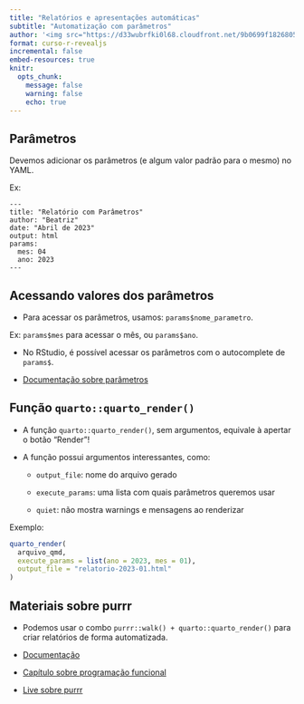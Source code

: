 ```yaml
---
title: "Relatórios e apresentações automáticas"
subtitle: "Automatização com parâmetros"
author: '<img src="https://d33wubrfki0l68.cloudfront.net/9b0699f18268059bdd2e5c21538a29eade7cbd2b/67e5c/img/logo/cursor1-5.png" width="30%">'
format: curso-r-revealjs
incremental: false
embed-resources: true
knitr:
  opts_chunk: 
    message: false
    warning: false
    echo: true
---
```



## Parâmetros


Devemos adicionar os parâmetros (e algum valor padrão para o mesmo) no YAML. 

Ex:


```
---
title: "Relatório com Parâmetros"
author: "Beatriz"
date: "Abril de 2023"
output: html
params:
  mes: 04
  ano: 2023
---
```

## Acessando valores dos parâmetros


- Para acessar os parâmetros, usamos: `params$nome_parametro`.

Ex: `params$mes` para acessar o mês, ou `params$ano`.

- No RStudio, é possível acessar os parâmetros com o autocomplete de `params$`.


- [Documentação sobre parâmetros](https://quarto.org/docs/computations/parameters.html)



## Função `quarto::quarto_render()`


- A função `quarto::quarto_render()`, sem argumentos, equivale à apertar o botão "Render"! 

- A função possui argumentos interessantes, como:

  - `output_file`: nome do arquivo gerado

  - `execute_params`: uma lista com quais parâmetros queremos usar

  - `quiet`: não mostra warnings e mensagens ao renderizar
  
Exemplo:

```r
quarto_render(
  arquivo_qmd,
  execute_params = list(ano = 2023, mes = 01),
  output_file = "relatorio-2023-01.html"
)
```



## Materiais sobre purrr

- Podemos usar o combo `purrr::walk() + quarto::quarto_render()` para criar relatórios de forma automatizada.

- [Documentação](https://purrr.tidyverse.org/reference/map.html)

- [Capítulo sobre programação funcional](https://livro.curso-r.com/10-funcionais.html)

- [Live sobre purrr](https://www.youtube.com/live/eHbFkEyN3OU?feature=share)
